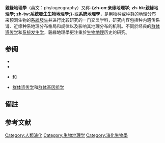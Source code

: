 {{NoteTA
|T=zh-cn:系统发生生物地理学; zh-hk:系統發生生物地理學; zh-tw:親緣地理學;
|1=zh-cn:系统发生生物地理学; zh-hk:系統發生生物地理學; zh-tw:親緣地理學;
|2=zh-cn:种群; zh-hk:種群; zh-tw:族群;
|3=zh-cn:系统发生; zh-hk:系統發生; zh-tw:親緣關係;
|4=zh-cn:景观; zh-hk:景觀; zh-tw:地景;
|5=zh-cn:基因组; zh-hk:基因組; zh-tw:基因體;
|6=zh-cn:物种形成; zh-hk:物種形成; zh-tw:成種;
}}

'''親緣地理學'''（英文：phylogeography）又称'''-{zh-cn:亲缘地理学; zh-hk:親緣地理學; zh-tw:系統發生生物地理學;}-'''或'''系統地理學'''{{NoteTag|这里是系统-{}-发生生物地理学的简称，属於[[遗传学|遗传学]]和[[生态学|生态学]]名词，不同於[[地理学|地理学]]上的[[系統地理學|系統地理學]]（英文：systematic geography）。}}{{r|海峡两岸遗传学名词|海峡两岸生态学名词}}，是用[[物种|物种]]或[[种群|种群]]的地理分布来预测生物的[[系統發生|系統發生]]并进行比较研究的一门交叉学科，研究内容包括种内遗传系谱、近缘种系地理分布格局和规律以及影响其地理分布的机制{{r|生态学名词|遗传学名词}}。不同於经典的[[群体遗传学|群体遗传学]]和[[系统发生学|系统发生学]]，親緣地理學更注重於[[生物地理学|生物地理]]历史的研究{{r|Knowles, 2009}}。

==参阅==
* {{le|莱西·诺尔斯|Lacey Knowles}}
* {{le|边域物种形成|Peripatric speciation}}
* {{le|景观遗传学|Landscape genetics}}和{{le|景观基因组学|Landscape genomics}}
* [[群体遗传学|群体遗传学]]和[[群体基因组学|群体基因组学]]

==備註==
{{NoteFoot}}

==参考文献==
{{Reflist|30em|refs=
<ref name="海峡两岸遗传学名词">{{cite book |editor=海峡两岸遗传学名词工作委员会 |year=2010 |title=海峡两岸遗传学名词 |publisher=[[科学出版社|科学出版社]] |place=[[北京|北京]] |page= |isbn=978-7-03-026955-3 |lccn=2011423967 |oclc=666256245 |ol=25111726M |id={{NLC|004578809}} }}（{{URL|1=https://www.termonline.cn/word/9831/1|2=系统-{}-发生生物地理学, 系统地理学}}）{{zh-cn}}</ref>

<ref name="海峡两岸生态学名词">{{cite book |editor=海峡两岸生态学名词工作委员会 |year=2013 |title=海峡两岸生态学名词 |publisher=[[科学出版社|科学出版社]] |place=[[北京|北京]] |page= |isbn=978-7-03-038917-6 |oclc=881704043 |id={{NLC|006959700}} }}（{{URL|1=https://www.termonline.cn/word/60154/1|2=系统-{}-发生生物地理学, 系统地理学}}）{{zh-cn}}</ref>

<ref name="生态学名词">{{cite book |editor=生态学名词审定委员会 |year=2007 |title=生态学名词 |publisher=[[科学出版社|科学出版社]] |place=[[北京|北京]] |page= |isbn=978-7-03-018277-7 |oclc=180177243 |id={{NLC|003440677}} }}（{{URL|1=https://www.termonline.cn/word/238881/1|2=系统-{}-发生生物地理学}}）{{zh-cn}}</ref>

<ref name="遗传学名词">{{cite book |editor=第二届遗传学名词审定委员会 |year=2006 |title=遗传学名词 |edition=(2版) |publisher=[[科学出版社|科学出版社]] |place=[[北京|北京]] |page= |isbn=978-7-03-016800-9 |lccn=2009393587 |oclc=71742122 |ol=23974572M |id={{NLC|003136637}} }}（{{URL|1=https://www.termonline.cn/word/231487/1|2=系统-{}-发生生物地理学}}）{{zh-cn}}</ref>

<ref name="Knowles, 2009">{{cite journal |author=Knowles, L.L. |year=2009 |title=Statistical Phylogeography |journal=''{{le|生態學、演化和系統學年評|Annual Review of Ecology, Evolution, and Systematics|Annual Review of Ecology, Evolution, and Systematics}}'' |volume=40 |pages=593–612 |doi=10.1146/annurev.ecolsys.38.091206.095702}}</ref>
}}

{{系统发生学}}
{{Portal bar|地理学|遗传学|生态|生物学}}

[[Category:人類演化|Category:人類演化]]
[[Category:生物地理学|Category:生物地理学]]
[[Category:演化生物學|Category:演化生物學]]